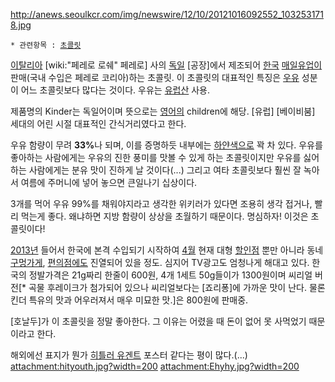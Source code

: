 http://anews.seoulkcr.com/img/newswire/12/10/20121016092552_1032531718.jpg
 * 관련항목 : [[초콜릿]]

[[이탈리아]] [wiki:"페레로 로쉐" 페레로] 사의 [[독일]] [공장]에서 제조되어 [[한국]] [[매일유업]]이 판매(국내 수입은 페레로 코리아)하는 초콜릿. 이 초콜릿의 대표적인 특징은 [[우유]] 성분이 어느 초콜릿보다 많다는 것이다. 우유는 [[유럽]]산 사용.

제품명의 Kinder는 독일어이며 뜻으로는 [[영어]]의 children에 해당. [유럽] [베이비붐] 세대의 어린 시절 대표적인 간식거리였다고 한다.

우유 함량이 무려 '''33%'''나 되며, 이를 증명하듯 내부에는 [[하얀색]]으로 꽉 차 있다. 우유를 좋아하는 사람에게는 우유의 진한 풍미를 맛볼 수 있게 하는 초콜릿이지만 우유를 싫어하는 사람에게는 분유 맛이 진하게 날 것이다(...) 그리고 여타 초콜릿보다 훨씬 잘 녹아서 여름에 주머니에 넣어 놓으면 큰일나기 십상이다.

3개를 먹어 우유 99%를 채워야지라고 생각한 위키러가 있다면 조용히 생각 접거나, 빨리 먹는게 좋다. 왜냐하면 지방 함량이 상상을 초월하기 때문이다. 명심하자! 이것은 초콜릿이다! 

[[2013년]] 들어서 한국에 본격 수입되기 시작하여 [[4월]] 현재 대형 [[할인점]] 뿐만 아니라 동네 [[구멍가게]], [[편의점]]에도 진열되어 있을 정도. 심지어 TV광고도 엄청나게 해대고 있다. 한국의 정발가격은 21g짜리 한줄이 600원, 4개 1세트 50g들이가 1300원이며 씨리얼 버전[* 곡물 후레이크가 첨가되어 있으나 씨리얼보다는 [죠리퐁]에 가까운 맛이 난다. 물론 킨더 특유의 맛과 어우러져서 매우 미묘한 맛.]은 800원에 판매중.

[호날두]가 이 초콜릿을 정말 좋아한다. 그 이유는 어렸을 때 돈이 없어 못 사먹었기 때문이라고 한다.

해외에선 표지가 뭔가 [[히틀러 유겐트]] 포스터 같다는 평이 많다.(...)
attachment:hityouth.jpg?width=200 attachment:Ehyhy.jpg?width=200
